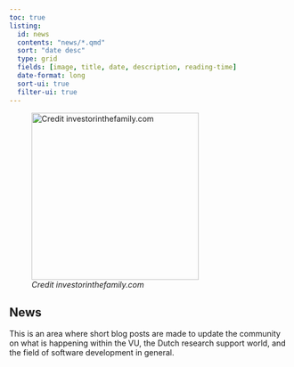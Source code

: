 ```yaml
---
toc: true
listing:
  id: news
  contents: "news/*.qmd"
  sort: "date desc"
  type: grid
  fields: [image, title, date, description, reading-time]
  date-format: long
  sort-ui: true
  filter-ui: true
---
```


![_Credit investorinthefamily.com_](images/Newspaper.jpg){width=300}

## News

This is an area where short blog posts are made to update the community on what is happening within the VU, the Dutch research support world, and the field of software development in general. 

::: {#news}
:::
